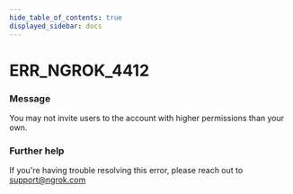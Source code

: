 ```yaml
---
hide_table_of_contents: true
displayed_sidebar: docs
---
```



# ERR_NGROK_4412

### Message

You may not invite users to the account with higher permissions than your own.

### Further help

If you're having trouble resolving this error, please reach out to [support@ngrok.com](mailto:support@ngrok.com?subject=Help%20with%20ERR_NGROK_4412)

<ErrorDetails error="err_ngrok_4412" />
